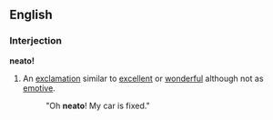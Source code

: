 ==English==

===Interjection===
'''neato!'''

# {{colloquial|slang}} An [[exclamation]] similar to [[excellent]] or [[wonderful]] although not as [[emotive]].
#: "Oh '''neato'''!  My car is fixed."